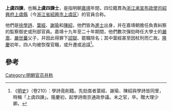 '''上虞四諫'''，也稱'''上虞四諫士'''，是指明朝[[嘉靖|嘉靖]]年間，四位籍貫為[[浙江承宣布政使司|浙江承宣布政使司]][[紹興府|紹興府]][[上虞縣|上虞縣]]（今[[浙江省|浙江省]][[紹興市|紹興市]][[上虞区|上虞区]]）的官員合称。

他們是[[徐學詩|徐學詩]]、[[葉經|葉經]]、[[謝瑜|謝瑜]]和[[陳紹|陳紹]]，他們皆為[[進士|進士]]出身，并在嘉靖朝擔任負責糾察的監察御史或刑部官員。嘉靖十九年至二十年期間，他們數次彈劾時任大學士的[[嚴嵩|嚴嵩]]、[[嚴世蕃|嚴世蕃]]父子，并因此得罪下[[詔獄|詔獄]]、罷職除名；其中葉經甚至因杖刑而亡故。[[隆庆_(明朝)|隆慶]]初年，四人均被恢復官職，或升遷或追諡<ref>《[[明史|明史]]》（卷210）：學詩竟削籍。先劾嵩者葉經、謝瑜、陳紹與學詩皆同里，時稱「上虞四諫」。隆慶初，起學詩南京通政參議。未之官，卒。贈大理少卿。</ref>。

==參考==
{{reflist}}

{{明朝官员小作品}}
[[Category:明朝官员并称|Category:明朝官员并称]]